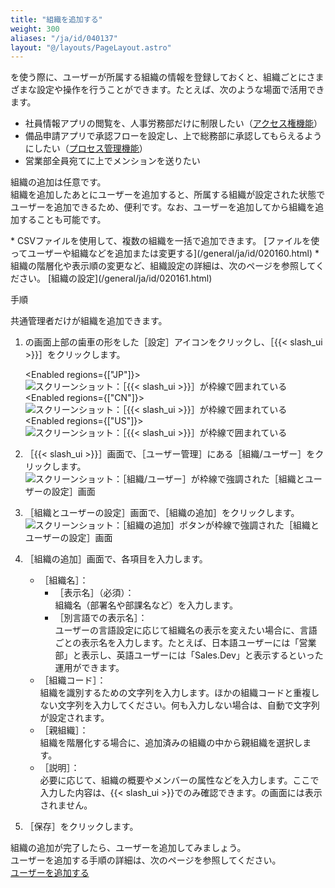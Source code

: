 ```yaml
---
title: "組織を追加する"
weight: 300
aliases: "/ja/id/040137"
layout: "@/layouts/PageLayout.astro"
---
```



<Kintone />を使う際に、ユーザーが所属する組織の情報を登録しておくと、組織ごとにさまざまな設定や操作を行うことができます。たとえば、次のような場面で活用できます。

* 社員情報アプリの閲覧を、人事労務部だけに制限したい（[アクセス権機能](/k/ja/id/040588.html)）
* 備品申請アプリで承認フローを設定し、<Kintone />上で総務部に承認してもらえるようにしたい（[プロセス管理機能](/k/ja/id/040568.html)）
* 営業部全員宛てに<Kintone />上でメンションを送りたい

組織の追加は任意です。  
組織を追加したあとにユーザーを追加すると、所属する組織が設定された状態でユーザーを追加できるため、便利です。なお、ユーザーを追加してから組織を追加することも可能です。

<Hint>
  * CSVファイルを使用して、複数の組織を一括で追加できます。  
    [ファイルを使ってユーザーや組織などを追加または変更する](/general/ja/id/020160.html)
  * 組織の階層化や表示順の変更など、組織設定の詳細は、次のページを参照してください。  
    [組織の設定](/general/ja/id/020161.html)
</Hint>

<Heading level={2} id="department_add_department_10">手順</Heading>

<Slash />共通管理者だけが組織を追加できます。

1. <Kintone />の画面上部の歯車の形をした［設定］アイコンをクリックし、［{{< slash_ui >}}］をクリックします。

   <Enabled regions={["JP"]}><Img src="/k/img-ja/slash_setting_menu.png" alt="スクリーンショット：［{{< slash_ui >}}］が枠線で囲まれている" /></Enabled>
   <Enabled regions={["CN"]}><Img src="/k/img-ja/slash_setting_menu_cn.png" alt="スクリーンショット：［{{< slash_ui >}}］が枠線で囲まれている" /></Enabled>
   <Enabled regions={["US"]}><Img src="/k/img-ja/slash_setting_menu_us.png" alt="スクリーンショット：［{{< slash_ui >}}］が枠線で囲まれている" /></Enabled>

1. ［{{< slash_ui >}}］画面で、［ユーザー管理］にある［組織/ユーザー］をクリックします。  
   <Img src="/k/img-ja/add_division_img01.png" alt="スクリーンショット：［組織/ユーザー］が枠線で強調された［組織とユーザーの設定］画面" />

1. ［組織とユーザーの設定］画面で、［組織の追加］をクリックします。  
   <Img src="/k/img-ja/add_division_img02.png" alt="スクリーンショット：［組織の追加］ボタンが枠線で強調された［組織とユーザーの設定］画面" />

1. ［組織の追加］画面で、各項目を入力します。

   * ［組織名］：  
     * ［表示名］（必須）：  
       組織名（部署名や部課名など）を入力します。
     * ［別言語での表示名］：  
       ユーザーの言語設定に応じて組織名の表示を変えたい場合に、言語ごとの表示名を入力します。たとえば、日本語ユーザーには「営業部」と表示し、英語ユーザーには「Sales.Dev」と表示するといった運用ができます。
   * ［組織コード］：  
     組織を識別するための文字列を入力します。ほかの組織コードと重複しない文字列を入力してください。何も入力しない場合は、自動で文字列が設定されます。
   * ［親組織］：  
     組織を階層化する場合に、追加済みの組織の中から親組織を選択します。
   * ［説明］：  
     必要に応じて、組織の概要やメンバーの属性などを入力します。ここで入力した内容は、{{< slash_ui >}}でのみ確認できます。<Kintone />の画面には表示されません。

1. ［保存］をクリックします。

組織の追加が完了したら、ユーザーを追加してみましょう。  
ユーザーを追加する手順の詳細は、次のページを参照してください。  
[ユーザーを追加する](/k/ja/id/040138.html)
